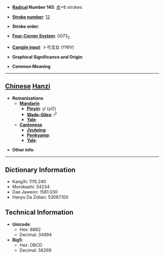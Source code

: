 * '''[[Wiktionary:Chinese radical index| Radical]] Number 145''': [[Wiktionary:Chinese radical index 衣|衣]]+6 strokes

* '''[[Wiktionary:Chinese total strokes index|Stroke number]]''': [[Wiktionary:Chinese total strokes index 12|12]]

* '''Stroke order''': 

* '''[[Wiktionary:Chinese four corner index|Four-Corner System]]''': 0073<sub>2</sub>

* '''[[Wiktionary:Chinese Cangjie index|Cangjie input]]''': 卜弓戈女 (YNIV)

* '''Graphical Significance and Origin''': 

* '''Common Meaning'''

----

== [[Chinese]] [[Hanzi]] ==

* '''Romanizations'''
** '''[[Mandarin]]'''
*** '''[[Pinyin]]''': yí (yi2)
*** '''[[Wade-Giles]]''': i<sup>2</sup>
*** '''[[Yale]]''': 
** '''[[Cantonese]]'''
*** '''[[Jyutping]]''':
*** '''[[Penkyamp]]''': 
*** '''[[Yale]]''': 

* '''Other info''': 

----

== Dictionary Information ==

* KangXi: 1115.240
* Morobashi: 34234
* Dae Jaweon: 1581.030
* Hanyu Da Zidian: 53087.100

== Technical Information ==

* '''Unicode''':
** Hex: 88B2
** Decimal: 34994
* '''Big5''':
** Hex: DBCD
** Decimal: 56269